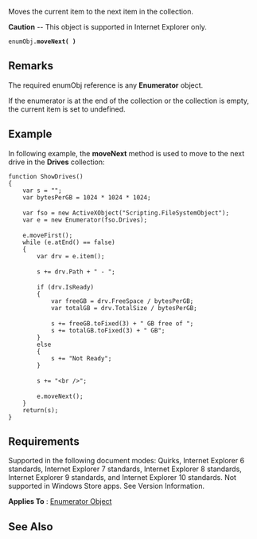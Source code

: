 Moves the current item to the next item in the collection.

'''Caution''' -- This object is supported in Internet Explorer only.

 enumObj.'''moveNext( )'''

==Remarks==
The required enumObj reference is any '''Enumerator''' object.

If the enumerator is at the end of the collection or the collection is empty, the current item is set to undefined.


==Example==
In following example, the '''moveNext''' method is used to move to the next drive in the '''Drives''' collection:

 function ShowDrives()
 {
     var s = "";
     var bytesPerGB = 1024 * 1024 * 1024;
 
     var fso = new ActiveXObject("Scripting.FileSystemObject");
     var e = new Enumerator(fso.Drives);
 
     e.moveFirst();
     while (e.atEnd() == false)
     {
         var drv = e.item();
 
         s += drv.Path + " - ";
 
         if (drv.IsReady)
         {
             var freeGB = drv.FreeSpace / bytesPerGB;
             var totalGB = drv.TotalSize / bytesPerGB;
 
             s += freeGB.toFixed(3) + " GB free of ";
             s += totalGB.toFixed(3) + " GB";
         }
         else
         {
             s += "Not Ready";
         }
 
         s += "&lt;br /&gt;";
 
         e.moveNext();
     }
     return(s);
 }

==Requirements==
Supported in the following document modes: Quirks, Internet Explorer 6 standards, Internet Explorer 7 standards, Internet Explorer 8 standards, Internet Explorer 9 standards, and Internet Explorer 10 standards. Not supported in Windows Store apps. See Version Information.

'''Applies To''' : [[Objects/Enumerator|Enumerator Object]]


==See Also==

              

              

              
